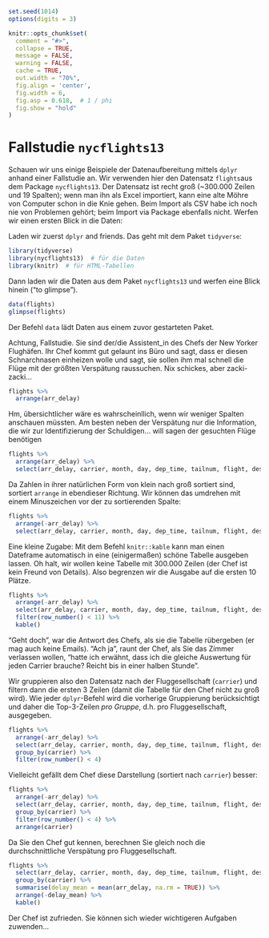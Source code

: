 ```r
set.seed(1014)
options(digits = 3)

knitr::opts_chunk$set(
  comment = "#>",
  collapse = TRUE,
  message = FALSE,
  warning = FALSE,
  cache = TRUE,
  out.width = "70%",
  fig.align = 'center',
  fig.width = 6,
  fig.asp = 0.618,  # 1 / phi
  fig.show = "hold"
)

```



# Fallstudie `nycflights13` 
Schauen wir uns einige Beispiele der Datenaufbereitung mittels `dplyr` anhand einer Fallstudie an. Wir verwenden hier den Datensatz `flights`aus dem Package `nycflights13`. Der Datensatz ist recht groß (~300.000 Zeilen und 19 Spalten); wenn man ihn als Excel importiert, kann eine alte Möhre von Computer schon in die Knie gehen. Beim Import als CSV habe ich noch nie von Problemen gehört; beim Import via Package ebenfalls nicht. Werfen wir einen ersten Blick in die Daten:

Laden wir zuerst `dplyr` and friends. Das geht mit dem Paket `tidyverse`:
```r
library(tidyverse)
library(nycflights13)  # für die Daten
library(knitr)  # für HTML-Tabellen
```


Dann laden wir die Daten aus dem Paket `nycflights13` und werfen eine Blick hinein ("to glimpse").

```r
data(flights)
glimpse(flights)
```

Der Befehl `data` lädt Daten aus einem zuvor gestarteten Paket. 

Achtung, Fallstudie. Sie sind der/die Assistent_in des Chefs der New Yorker Flughäfen. Ihr Chef kommt gut gelaunt ins Büro und sagt, dass er diesen Schnarchnasen einheizen wolle und sagt, sie sollen ihm mal schnell die Flüge mit der größten Verspätung raussuchen. Nix schickes, aber zacki-zacki...

```r
flights %>% 
  arrange(arr_delay)
```

Hm, übersichtlicher wäre es wahrscheinllich, wenn wir weniger Spalten anschauen müssten. Am besten neben der Verspätung nur die Information, die wir zur Identifizierung der Schuldigen... will sagen der gesuchten Flüge benötigen

```r
flights %>% 
  arrange(arr_delay) %>% 
  select(arr_delay, carrier, month, day, dep_time, tailnum, flight, dest)
```

Da Zahlen in ihrer natürlichen Form von klein nach groß sortiert sind, sortiert `arrange` in ebendieser Richtung. Wir können das umdrehen mit einem Minuszeichen vor der zu sortierenden Spalte:

```r
flights %>% 
  arrange(-arr_delay) %>% 
  select(arr_delay, carrier, month, day, dep_time, tailnum, flight, dest)
```

Eine kleine Zugabe: Mit dem Befehl `knitr::kable` kann man einen Dateframe automatisch in eine (einigermaßen) schöne Tabelle ausgeben lassen. Oh halt, wir wollen keine Tabelle mit 300.000 Zeilen (der Chef ist kein Freund von Details). Also begrenzen wir die Ausgabe auf die ersten 10 Plätze.

```r
flights %>% 
  arrange(-arr_delay) %>% 
  select(arr_delay, carrier, month, day, dep_time, tailnum, flight, dest) %>% 
  filter(row_number() < 11) %>% 
  kable()
```

"Geht doch", war die Antwort des Chefs, als sie die Tabelle rübergeben (er mag auch keine Emails). "Ach ja", raunt der Chef, als Sie das Zimmer verlassen wollen, "hatte ich erwähnt, dass ich die gleiche Auswertung für jeden Carrier brauche? Reicht bis in einer halben Stunde".

Wir gruppieren also den Datensatz nach der Fluggesellschaft (`carrier`) und filtern dann  die ersten 3 Zeilen (damit die Tabelle für den Chef nicht zu groß wird). Wie jeder `dplyr`-Befehl wird die vorherige Gruppierung berücksichtigt und daher die Top-3-Zeilen *pro Gruppe*, d.h. pro Fluggesellschaft, ausgegeben.

```r
flights %>% 
  arrange(-arr_delay) %>% 
  select(arr_delay, carrier, month, day, dep_time, tailnum, flight, dest) %>% 
  group_by(carrier) %>% 
  filter(row_number() < 4) 
```

Vielleicht gefällt dem Chef diese Darstellung (sortiert nach `carrier`) besser:

```r
flights %>% 
  arrange(-arr_delay) %>% 
  select(arr_delay, carrier, month, day, dep_time, tailnum, flight, dest) %>% 
  group_by(carrier) %>% 
  filter(row_number() < 4) %>% 
  arrange(carrier)
```

Da Sie den Chef gut kennen, berechnen Sie gleich noch die durchschnittliche Verspätung pro Fluggesellschaft.

```r
flights %>% 
  select(arr_delay, carrier, month, day, dep_time, tailnum, flight, dest) %>% 
  group_by(carrier) %>% 
  summarise(delay_mean = mean(arr_delay, na.rm = TRUE)) %>% 
  arrange(-delay_mean) %>% 
  kable()
```

Der Chef ist zufrieden. Sie können sich wieder wichtigeren Aufgaben zuwenden...
